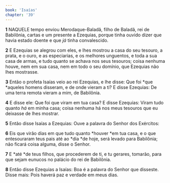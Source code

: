 ```yaml
---
book: 'Isaías'
chapter: '39'
---
```


**1** NAQUELE tempo enviou Merodaque-Baladã, filho de Baladã, rei de Babilônia, cartas e um presente a Ezequias, porque tinha ouvido dizer que havia estado doente e que _já_ tinha convalescido.

**2** E Ezequias se alegrou com eles, e lhes mostrou a casa do seu tesouro, a prata, e o ouro, e as especiarias, e os melhores unguentos, e toda a sua casa de armas, e tudo quanto se achava nos seus tesouros; coisa nenhuma houve, nem em sua casa, nem em todo o seu domínio, que Ezequias não lhes mostrasse.

**3** Então o profeta Isaías veio ao rei Ezequias, e lhe disse: Que foi *que *aqueles homens disseram, e de onde vieram a ti? E disse Ezequias: De uma terra remota vieram a mim, de Babilônia.

**4** E disse ele: Que foi que viram em tua casa? E disse Ezequias: Viram tudo quanto _há_ em minha casa; coisa nenhuma há nos meus tesouros que eu deixasse de lhes mostrar.

**5** Então disse Isaías a Ezequias: Ouve a palavra do Senhor dos Exércitos:

**6** Eis que virão dias em que tudo quanto *houver *em tua casa, e o que entesouraram teus pais até ao *dia *de hoje, será levado para Babilônia; não ficará coisa alguma, disse o Senhor.

**7** E *até *de teus filhos, que procederem de ti, e tu gerares, tomarão, para que sejam eunucos no palácio do rei de Babilônia.

**8** Então disse Ezequias a Isaías: Boa é a palavra do Senhor que disseste. Disse mais: Pois haverá paz e verdade em meus dias.
